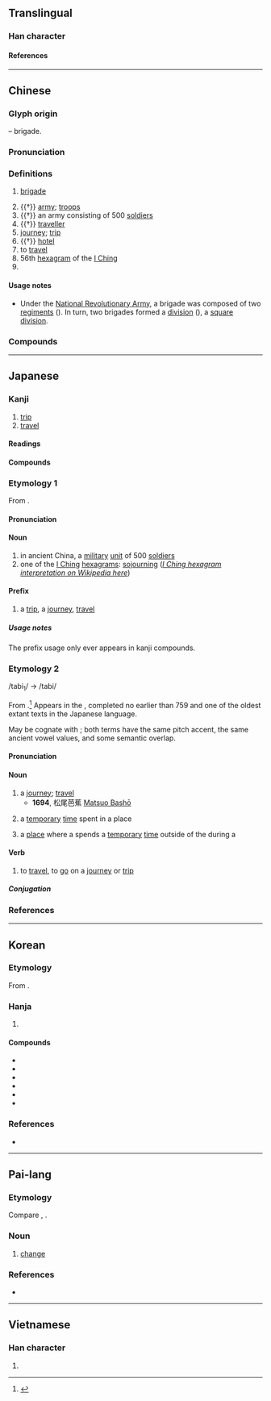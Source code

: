 {{character info}}
{{character info|0xf983}}
==Translingual==

===Han character===
{{Han char|rn=70|rad=方|as=06|sn=10|four=08232|canj=YSOHV|ids=⿸𭤨⿸⿱丿𠄌⿺乀丿}}

====References====
{{Han ref|kx=0483.020|dkj=13644|dj=0845.020|hdz=32178.070|uh=65C5|ud=26053|bh=AEC8|bd=44744}}
{{Han ref|uh=F983}}

----

==Chinese==
{{zh-forms|alt=祣}}

===Glyph origin===
{{Han etym}}
{{Han compound|㫃|从|ls=ic|t1=flag|t2=together}} – brigade.

===Pronunciation===
{{zh-pron
|m=lǚ
|m-s=nü3
|dg=лү2
|c=leoi5
|c-t=lui4
|g=li3
|h=pfs=lî;gd=li3
|j=ly2
|mb=lṳ̌
|md=lṳ̄
|mn=qz:lír/tp,xm:lú/kh,zz,jj,ph:lí
|mn-t=li2
|w=3ly,3li
|x=li3
|mc=y
|oc=y
|ma=Zh-lǚ.oga
|cat=n,v,pn
}}

===Definitions===
{{zh-hanzi}}

# {{lb|zh|military}} [[brigade]]
# {{†}} [[army]]; [[troops]]
# {{†}} an army consisting of 500 [[soldiers]]
# {{†}} [[traveller]]
# [[journey]]; [[trip]]
# {{†}} [[hotel]]
# to [[travel]]
# 56th [[hexagram]] of the [[I Ching]]
# {{surname|zh}}

====Usage notes====
* {{sense|military}} Under the [[w:National Revolutionary Army|National Revolutionary Army]], a brigade was composed of two [[regiment]]s ({{zh-l|*團}}). In turn, two brigades formed a [[division]] ({{zh-l|*整編師}}), a [[square division]].

===Compounds===
{{zh-der|旅舍|旅社|套裝旅遊|勁旅|庭實旅百|師旅|商旅|住宅旅社|客旅|徒步旅行|一成一旅|商旅店|單車旅行|差旅費|公文旅行|旅歷|文件旅遊|旅力|旅思|旅生|旅遊業|旅館業|旅客|旅行支票|旅鼠|旅程|旅遊手冊|振旅|汽車旅館|旅進旅退|旅館|旅長|旅行劇團|旅行|旅行團|旅邸|旅人蕉|旅居|旅費|旅行社|旅遊|旅祉|知性之旅|旅途|旅食|畢業旅行|旅次|旅行包|旅順|旅酬|旅行車|旅伴|旅店|旅夜書懷|旅人|觀光旅館|羈旅|鞠旅|軍旅|羇旅|逆旅|陳師鞠旅|自助旅遊|賓旅|赤軍旅|自主旅遊|虎旅|自助旅行|行旅}}

----

==Japanese==

===Kanji===
{{ja-kanji|grade=3|rs=方06}}

# [[trip]]
# [[travel]]

====Readings====
{{ja-readings
|goon=ろ
|kanon=りょ
|kun=たび-
}}

====Compounds====
{{col2|ja
|{{ja-r|旅%先|たび%さき|[[destination]]}}
|{{ja-r|旅%路|たび%じ|[[route]], [[itinerary]]; [[journey]]}}
|{{ja-r|旅%立ち|たび%だち|[[departure]] {{qualifier|on a trip}}}}
|{{ja-r|旅%人|たび%びと|[[traveller]]}}
|{{ja-r|旅客|りょかく|[[passenger]]}}
|{{ja-r|旅%館|りょ%かん|[[inn]]}}
|{{ja-r|旅%券|りょ%けん|[[passport]]}}
|{{ja-r|旅%行|りょ%こう|trip, travel, [[voyage]]}}
|{{ja-r|旅%団|りょ%だん|[[brigade]]}}
|{{ja-r|旅%費|りょ%ひ|travel [[expense]]s}}
|{{ja-r|船旅|ふなたび|traveling by boat; [[cruise]]}}
|sort=0
}}

===Etymology 1===
{{ja-kanjitab|yomi=o|りょ}}
From {{der|ja|ltc|-|sort=りょ}} {{m|zh|旅|tr=ljo{{sup|X}}||a military unit of 500 men; to go [on a sortie; on a trip or journey]}}.

====Pronunciation====
{{ja-pron|yomi=kanon|りょ}}

====Noun====
{{ja-noun|りょ}}

# in ancient China, a [[military]] [[unit]] of 500 [[soldier]]s
# one of the [[I Ching]] [[hexagram]]s: [[sojourning]] ([[w:List_of_hexagrams_of_the_I_Ching#Hexagram_56|''I Ching hexagram interpretation on Wikipedia here'']])

====Prefix====
{{ja-pos|prefix|りょ}}

# a [[trip]], a [[journey]], [[travel]]

=====Usage notes=====
The prefix usage only ever appears in kanji compounds.

===Etymology 2===
{{ja-kanjitab|yomi=k|たび}}
/tabi<sub>1</sub>/ → /tabi/

From {{inh|ja|ojp|-|sort=たび}}.<ref name="KDJ">{{R:Kokugo Dai Jiten}}</ref> Appears in the ''{{w|Man'yōshū}}'', completed no earlier than 759 and one of the oldest extant texts in the Japanese language.

May be cognate with {{m|ja|度|tr=tabi||the time when something happens}}; both terms have the same pitch accent, the same ancient vowel values, and some semantic overlap.

====Pronunciation====
{{ja-pron|yomi=k|たび|acc=2|acc_ref=DJR}}

====Noun====
{{ja-noun|たび}}

# a [[journey]]; [[travel]]
#* '''1694''', 松尾芭蕉 [[w:Matsuo Bashō|Matsuo Bashō]]
#*: {{ja-usex|'''旅'''に病んで夢は枯野をかけ廻る。|'''たび''' に やんで ゆめ は かれの を かけめぐる。|Anxious to go '''journeying''', my dreams run through the desolate fields.}}
#*: {{ja-usex|不思議な'''旅'''が始まるぜ！|ふしぎ な '''たび''' が はじまる ぜ！|A strange '''journey''' is about to begin!}}
# {{lb|ja|sort=たび|archaic}} a [[temporary]] [[time]] spent in a place
# {{qualifier|more specifically}} a [[place]] where a {{m|ja|神輿|tr=mikoshi||portable shrine}} spends a [[temporary]] [[time]] outside of the {{m|ja|本宮|tr=hongū||main shrine building}} during a {{m|ja|祭り|tr=matsuri||festival}}

====Verb====
{{ja-verb-suru|たび|tr=intrans}}

# to [[travel]], to [[go]] on a [[journey]] or [[trip]]

=====Conjugation=====
{{ja-suru|たび}}

===References===
<references/>

----

==Korean==

===Etymology===
From {{der|ko|ltc|-}} {{ltc-l|旅|id=1}}. {{hanja-hunmong|려|lye|人類#중03A}}

===Hanja===
{{ko-hanja-search}}
{{ko-hanja|나그네|려||여}}

# {{hanja form of|[[려]]/[[여]]|[[trip]]; [[travel]]}}

====Compounds====
{{der-top3|Compounds}}
* {{ko-l|여단|旅團}}
* {{ko-l|여객|旅客}}
* {{ko-l|여관|旅館}}
* {{ko-l|여비|旅費}}
* {{ko-l|여권|[[passport]]|旅券}}
* {{ko-l|여행|[[trip]]; [[travel]]|旅行}}
{{der-bottom}}

===References===
* {{R:hanjadoc|4508}}

----

==Pai-lang==

===Etymology===
Compare {{cog|my| လဲ|t=to change}}, {{cog|och|-}} {{och-l|易|id=2|t=to change}}.

===Noun===
{{head|tbq-plg|noun|tr=*riaʔ}}

# [[change]]

===References===
* {{cite-journal|title=Songs of the Bailang: A New Transcription with Etymological Commentary|last=Hill|first=Nathan W.|year=2017|journal=Bulletin de l'École française d'Extrême-Orient|volume=103|pages=386—429|url=https://www.persee.fr/doc/befeo_0336-1519_2017_num_103_1_6257}}

----

==Vietnamese==

===Han character===
{{vi-readings|reading=lữ|rs=方06}}

# {{rfdef|vi|sort=方06}}